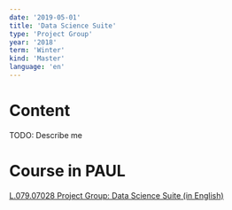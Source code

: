 ```yaml
---
date: '2019-05-01'
title: 'Data Science Suite'
type: 'Project Group'
year: '2018'
term: 'Winter'
kind: 'Master'
language: 'en'
---
```


# Content

TODO: Describe me

# Course in PAUL

[L.079.07028 Project Group: Data Science Suite (in English)](https://paul.uni-paderborn.de/scripts/mgrqispi.dll?APPNAME=CampusNet&PRGNAME=COURSEDETAILS&ARGUMENTS=-N000000000000001,-N000443,-N0,-N369064461130931,-N369064461153932)

